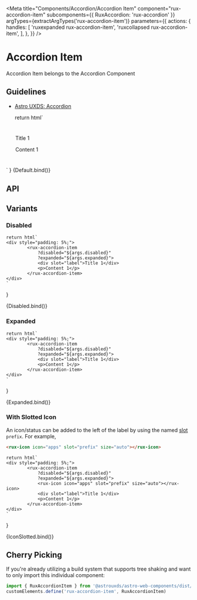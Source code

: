 
<Meta
    title="Components/Accordion/Accordion Item"
    component="rux-accordion-item"
    subcomponents={{ RuxAccordion: 'rux-accordion' }}
    argTypes={extractArgTypes('rux-accordion-item')}
    parameters={{
      actions: {
          handles: [
              'ruxexpanded rux-accordion-item',
              'ruxcollapsed rux-accordion-item',
          ],
      },
    }}
/>

# Accordion Item

Accordion Item belongs to the Accordion Component

## Guidelines

-   [Astro UXDS: Accordion](https://www.astrouxds.com/components/accordion/)

    return html`
<div style="padding: 5%;">
        <rux-accordion-item
            ?disabled="${args.disabled}"
            ?expanded="${args.expanded}">
            <div slot="label">Title 1</div>
            <p>Content 1</p>
        </rux-accordion-item>
</div>
    `
}

<Canvas>
    <Story
        name="Default"
        args={{
            disabled: false,
            expanded: false,
        }}
    >
        {Default.bind()}
    </Story>
</Canvas>

## API

<ArgsTable of="rux-accordion-item" />

## Variants

### Disabled

    return html`
    <div style="padding: 5%;">
            <rux-accordion-item
                ?disabled="${args.disabled}"
                ?expanded="${args.expanded}">
                <div slot="label">Title 1</div>
                <p>Content 1</p>
            </rux-accordion-item>
    </div>
    `
}

<Canvas>
    <Story
        name="Disabled"
        args={{
            disabled: true,
            expanded: false,
        }}
    >
        {Disabled.bind()}
    </Story>
</Canvas>

### Expanded

    return html`
    <div style="padding: 5%;">
            <rux-accordion-item
                ?disabled="${args.disabled}"
                ?expanded="${args.expanded}">
                <div slot="label">Title 1</div>
                <p>Content 1</p>
            </rux-accordion-item>
    </div>
    `
}

<Canvas>
    <Story
        name="Expanded"
        args={{
            disabled: false,
            expanded: true,
        }}
    >
        {Expanded.bind()}
    </Story>
</Canvas>

### With Slotted Icon

An icon/status can be added to the left of the label by using the named [slot](https://developer.mozilla.org/en-US/docs/Web/Web_Components/Using_templates_and_slots#Adding_flexibility_with_slots) `prefix`.
For example,
```html
<rux-icon icon="apps" slot="prefix" size="auto"></rux-icon>
```
    return html`
    <div style="padding: 5%;">
            <rux-accordion-item
                ?disabled="${args.disabled}"
                ?expanded="${args.expanded}">
                <rux-icon icon="apps" slot="prefix" size="auto"></rux-icon>
                <div slot="label">Title 1</div>
                <p>Content 1</p>
            </rux-accordion-item>
    </div>
    `
}

<Canvas>
    <Story
        name="With Icon"
        args={{
            disabled: false,
            expanded: false,
        }}
    >
        {IconSlotted.bind()}
    </Story>
</Canvas>



## Cherry Picking

If you're already utilizing a build system that supports tree shaking and want to only import this individual component:

```js
import { RuxAccordionItem } from '@astrouxds/astro-web-components/dist/components/rux-accordion-item'
customElements.define('rux-accordion-item', RuxAccordionItem)
```
